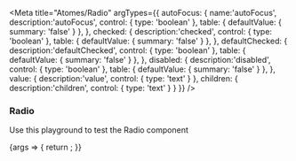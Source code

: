 

<Meta
  title="Atomes/Radio"
  argTypes={{
    autoFocus: {
      name:'autoFocus', 
      description:'autoFocus', 
      control: {
        type: 'boolean'
      },
      table: {
        defaultValue: {
          summary: 'false'
        }
      },
    },
    checked: {
      description:'checked', 
      control: {
        type: 'boolean'
      },
      table: {
        defaultValue: {
          summary: 'false'
        }
      },
    },
    defaultChecked: {
      description:'defaultChecked', 
      control: {
        type: 'boolean'
      },
      table: {
        defaultValue: {
          summary: 'false'
        }
      },
    },
    disabled: {
      description:'disabled', 
      control: {
        type: 'boolean'
      },
      table: {
        defaultValue: {
          summary: 'false'
        }
      },
    },
    value: {
      description:'value', 
      control: {
        type: 'text'
      }
    },
    children: {
      description:'children', 
      control: {
        type: 'text'
      }
    }
  }}
/>

### Radio

Use this playground to test the Radio component

<Canvas>
  <Story name="Default">
    {args => {
      return <Radio {...args} />;
    }}
  </Story>
</Canvas>


<ArgsTable story="Default" />